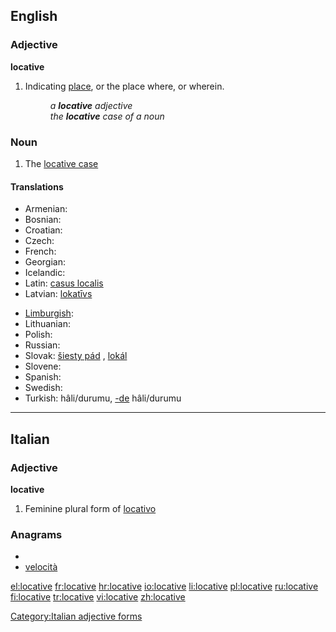 ==English==

===Adjective===
'''locative'''

# {{Grammar}} Indicating [[place]], or the place where, or wherein.
#: ''a '''locative''' adjective''
#: ''the '''locative''' case of a noun''

===Noun===
{{en-noun}}

# {{Grammar}} The [[locative case]]

====Translations====
{{trans-top|grammatical case}}
* Armenian: {{t|hy|ներգոյական|tr=nergoyakan}}
* Bosnian: {{t-|bs|lokativ|m}}
* Croatian: {{t+|hr|lokativ|m|alt=lȍkatīv}}
* Czech: {{t-|cs|šestý pád|m}}
* French: {{t+|fr|locatif|m}}
* Georgian: {{t|ka|ადგილობრივი|sc=Geor|xs=Georgian}}
* Icelandic: {{t+|is|staðarfall|n}}
* Latin: [[casus localis]] {{m}}
* Latvian: [[lokatīvs]] {{m}}
{{trans-mid}}
* [[Limburgish]]: {{t-|li|landjsval|f|xs=Limburgish}}
* Lithuanian: {{t+|lt|vietininkas|m|xs=Lithuanian}}
* Polish: {{t+|pl|miejscownik|m}}
* Russian: {{t+|ru|местный падеж|m|tr=méstnyj padéž}}
* Slovak: [[šiesty pád]] {{m}}, [[lokál]] {{m}}
* Slovene: {{t+|sl|mestnik|m}}
* Spanish: {{t-|es|caso locativo|m}}
* Swedish: {{t+|sv|lokativ|n}}
* Turkish: {{t|tr|bulunma}} hâli/durumu, [[-de]] hâli/durumu
{{trans-bottom}}

----

==Italian==

===Adjective===
'''locative''' {{f}}

# Feminine plural form of [[locativo]]

===Anagrams===
* {{alphagram|aceilotv}}
* [[velocità#Italian|velocità]]

[[Category:Italian adjective forms]]

[[el:locative]]
[[fr:locative]]
[[hr:locative]]
[[io:locative]]
[[li:locative]]
[[pl:locative]]
[[ru:locative]]
[[fi:locative]]
[[tr:locative]]
[[vi:locative]]
[[zh:locative]]